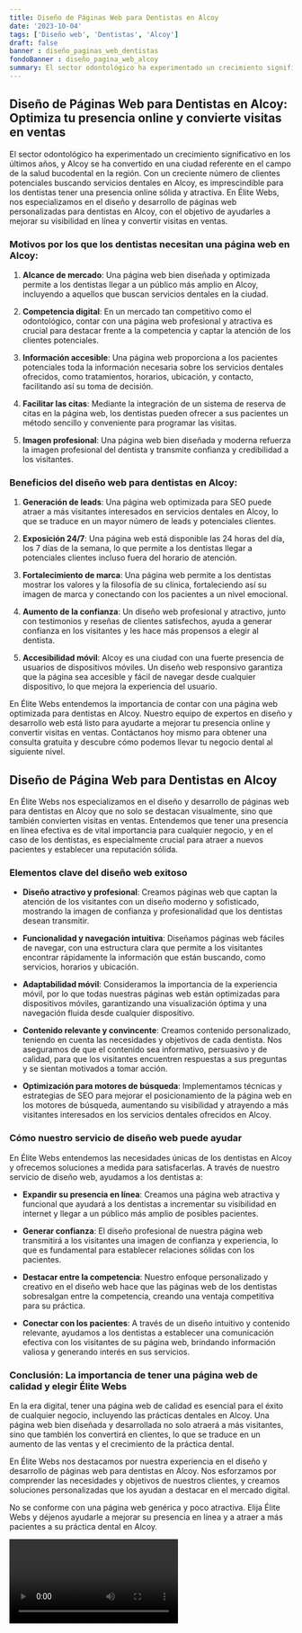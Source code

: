 ```yaml
---
title: Diseño de Páginas Web para Dentistas en Alcoy
date: '2023-10-04'
tags: ['Diseño web', 'Dentistas', 'Alcoy']
draft: false
banner : diseño_paginas_web_dentistas
fondoBanner : diseño_pagina_web_alcoy
summary: El sector odontológico ha experimentado un crecimiento significativo en los últimos años, y Alcoy se ha convertido en una ciudad referente en el campo de la salud bucodental en la región. Con un creciente número de clientes potenciales buscando servicios dentales en Alcoy, es imprescindible para los dentistas tener una presencia online sólida y atractiva. En Élite Webs, nos especializamos en el diseño y desarrollo de páginas web personalizadas para dentistas en Alcoy, con el objetivo de ayudarles a mejorar su visibilidad en línea y convertir visitas en ventas.
---
```


## Diseño de Páginas Web para Dentistas en Alcoy: Optimiza tu presencia online y convierte visitas en ventas

El sector odontológico ha experimentado un crecimiento significativo en los últimos años, y Alcoy se ha convertido en una ciudad referente en el campo de la salud bucodental en la región. Con un creciente número de clientes potenciales buscando servicios dentales en Alcoy, es imprescindible para los dentistas tener una presencia online sólida y atractiva. En Élite Webs, nos especializamos en el diseño y desarrollo de páginas web personalizadas para dentistas en Alcoy, con el objetivo de ayudarles a mejorar su visibilidad en línea y convertir visitas en ventas.

### Motivos por los que los dentistas necesitan una página web en Alcoy:

1. **Alcance de mercado**: Una página web bien diseñada y optimizada permite a los dentistas llegar a un público más amplio en Alcoy, incluyendo a aquellos que buscan servicios dentales en la ciudad.

2. **Competencia digital**: En un mercado tan competitivo como el odontológico, contar con una página web profesional y atractiva es crucial para destacar frente a la competencia y captar la atención de los clientes potenciales.

3. **Información accesible**: Una página web proporciona a los pacientes potenciales toda la información necesaria sobre los servicios dentales ofrecidos, como tratamientos, horarios, ubicación, y contacto, facilitando así su toma de decisión.

4. **Facilitar las citas**: Mediante la integración de un sistema de reserva de citas en la página web, los dentistas pueden ofrecer a sus pacientes un método sencillo y conveniente para programar las visitas.

5. **Imagen profesional**: Una página web bien diseñada y moderna refuerza la imagen profesional del dentista y transmite confianza y credibilidad a los visitantes.

### Beneficios del diseño web para dentistas en Alcoy:

1. **Generación de leads**: Una página web optimizada para SEO puede atraer a más visitantes interesados en servicios dentales en Alcoy, lo que se traduce en un mayor número de leads y potenciales clientes.

2. **Exposición 24/7**: Una página web está disponible las 24 horas del día, los 7 días de la semana, lo que permite a los dentistas llegar a potenciales clientes incluso fuera del horario de atención.

3. **Fortalecimiento de marca**: Una página web permite a los dentistas mostrar los valores y la filosofía de su clínica, fortaleciendo así su imagen de marca y conectando con los pacientes a un nivel emocional.

4. **Aumento de la confianza**: Un diseño web profesional y atractivo, junto con testimonios y reseñas de clientes satisfechos, ayuda a generar confianza en los visitantes y les hace más propensos a elegir al dentista.

5. **Accesibilidad móvil**: Alcoy es una ciudad con una fuerte presencia de usuarios de dispositivos móviles. Un diseño web responsivo garantiza que la página sea accesible y fácil de navegar desde cualquier dispositivo, lo que mejora la experiencia del usuario.

En Élite Webs entendemos la importancia de contar con una página web optimizada para dentistas en Alcoy. Nuestro equipo de expertos en diseño y desarrollo web está listo para ayudarte a mejorar tu presencia online y convertir visitas en ventas. Contáctanos hoy mismo para obtener una consulta gratuita y descubre cómo podemos llevar tu negocio dental al siguiente nivel.

<GifSeo />

<Cta />

## Diseño de Página Web para Dentistas en Alcoy

En Élite Webs nos especializamos en el diseño y desarrollo de páginas web para dentistas en Alcoy que no solo se destacan visualmente, sino que también convierten visitas en ventas. Entendemos que tener una presencia en línea efectiva es de vital importancia para cualquier negocio, y en el caso de los dentistas, es especialmente crucial para atraer a nuevos pacientes y establecer una reputación sólida.

### Elementos clave del diseño web exitoso
- **Diseño atractivo y profesional**: Creamos páginas web que captan la atención de los visitantes con un diseño moderno y sofisticado, mostrando la imagen de confianza y profesionalidad que los dentistas desean transmitir.

- **Funcionalidad y navegación intuitiva**: Diseñamos páginas web fáciles de navegar, con una estructura clara que permite a los visitantes encontrar rápidamente la información que están buscando, como servicios, horarios y ubicación.

- **Adaptabilidad móvil**: Consideramos la importancia de la experiencia móvil, por lo que todas nuestras páginas web están optimizadas para dispositivos móviles, garantizando una visualización óptima y una navegación fluida desde cualquier dispositivo.

- **Contenido relevante y convincente**: Creamos contenido personalizado, teniendo en cuenta las necesidades y objetivos de cada dentista. Nos aseguramos de que el contenido sea informativo, persuasivo y de calidad, para que los visitantes encuentren respuestas a sus preguntas y se sientan motivados a tomar acción.

- **Optimización para motores de búsqueda**: Implementamos técnicas y estrategias de SEO para mejorar el posicionamiento de la página web en los motores de búsqueda, aumentando su visibilidad y atrayendo a más visitantes interesados en los servicios dentales ofrecidos en Alcoy.

### Cómo nuestro servicio de diseño web puede ayudar
En Élite Webs entendemos las necesidades únicas de los dentistas en Alcoy y ofrecemos soluciones a medida para satisfacerlas. A través de nuestro servicio de diseño web, ayudamos a los dentistas a:

- **Expandir su presencia en línea**: Creamos una página web atractiva y funcional que ayudará a los dentistas a incrementar su visibilidad en internet y llegar a un público más amplio de posibles pacientes.

- **Generar confianza**: El diseño profesional de nuestra página web transmitirá a los visitantes una imagen de confianza y experiencia, lo que es fundamental para establecer relaciones sólidas con los pacientes.

- **Destacar entre la competencia**: Nuestro enfoque personalizado y creativo en el diseño web hace que las páginas web de los dentistas sobresalgan entre la competencia, creando una ventaja competitiva para su práctica.

- **Conectar con los pacientes**: A través de un diseño intuitivo y contenido relevante, ayudamos a los dentistas a establecer una comunicación efectiva con los visitantes de su página web, brindando información valiosa y generando interés en sus servicios.

### Conclusión: La importancia de tener una página web de calidad y elegir Élite Webs

En la era digital, tener una página web de calidad es esencial para el éxito de cualquier negocio, incluyendo las prácticas dentales en Alcoy. Una página web bien diseñada y desarrollada no solo atraerá a más visitantes, sino que también los convertirá en clientes, lo que se traduce en un aumento de las ventas y el crecimiento de la práctica dental.

En Élite Webs nos destacamos por nuestra experiencia en el diseño y desarrollo de páginas web para dentistas en Alcoy. Nos esforzamos por comprender las necesidades y objetivos de nuestros clientes, y creamos soluciones personalizadas que los ayudan a destacar en el mercado digital.

No se conforme con una página web genérica y poco atractiva. Elija Élite Webs y déjenos ayudarle a mejorar su presencia en línea y a atraer a más pacientes a su práctica dental en Alcoy.

<Video />

<CtaBot job='Dentistas' city='Alcoy'/>

<Gmaps query='Alcoy+españa+maps' />